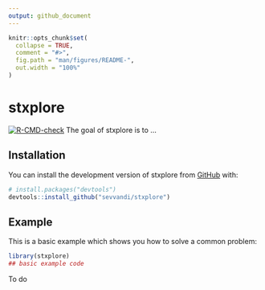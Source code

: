 ```yaml
---
output: github_document
---
```


<!-- README.md is generated from README.Rmd. Please edit that file -->

```r
knitr::opts_chunk$set(
  collapse = TRUE,
  comment = "#>",
  fig.path = "man/figures/README-",
  out.width = "100%"
)
```

# stxplore
<!-- badges: start -->
  [![R-CMD-check](https://github.com/sevvandi/stxplore/actions/workflows/R-CMD-check.yaml/badge.svg)](https://github.com/sevvandi/stxplore/actions/workflows/R-CMD-check.yaml)
  <!-- badges: end -->
The goal of stxplore is to ...

## Installation

You can install the development version of stxplore from [GitHub](https://github.com/) with:

``` r
# install.packages("devtools")
devtools::install_github("sevvandi/stxplore")
```

## Example

This is a basic example which shows you how to solve a common problem:

```r
library(stxplore)
## basic example code
```

To do
